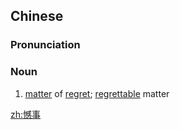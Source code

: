 ==Chinese==
{{zh-forms}}

===Pronunciation===
{{zh-pron
|m=hànshì
|mn=hām-sū
|cat=n
}}

===Noun===
{{zh-noun}}

# [[matter]] of [[regret]]; [[regrettable]] matter

[[zh:憾事]]
